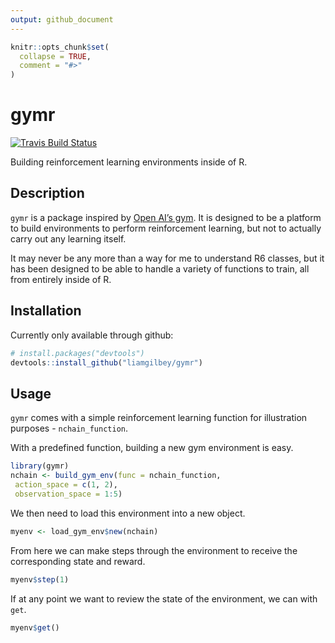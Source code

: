 ```yaml
---
output: github_document
---
```


<!-- README.md is generated from README.Rmd. Please edit that file -->

```r
knitr::opts_chunk$set(
  collapse = TRUE,
  comment = "#>"
)
```

# gymr

[![Travis Build
Status](https://travis-ci.org/liamgilbey/gymr.svg?branch=master)](https://travis-ci.org/liamgilbey/gymr)

Building reinforcement learning environments inside of R.

## Description

`gymr` is a package inspired by [Open AI's gym](https://gym.openai.com/). It is designed to be a platform to build environments to perform reinforcement learning, but not to actually carry out any learning itself.

It may never be any more than a way for me to understand R6 classes, but it has been designed to be able to handle a variety of functions to train, all from entirely inside of R.

## Installation
Currently only available through github: 

```r
# install.packages("devtools")
devtools::install_github("liamgilbey/gymr")
```


## Usage
`gymr` comes with a simple reinforcement learning function for illustration purposes - `nchain_function`.

With a predefined function, building a new gym environment is easy.


```r
library(gymr)
nchain <- build_gym_env(func = nchain_function,
 action_space = c(1, 2),
 observation_space = 1:5)
```


We then need to load this environment into a new object.

```r
myenv <- load_gym_env$new(nchain)
```

From here we can make steps through the environment to receive the corresponding state and reward.

```r
myenv$step(1)
```

If at any point we want to review the state of the environment, we can with `get`.
```r
myenv$get()
```

